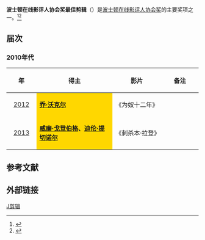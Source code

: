 '''波士顿在线影评人协会奖最佳剪辑'''（{{lang-en|'''Boston Online Film Critics Association Award for Best Editing'''}}）是[[波士顿在线影评人协会|波士顿在线影评人协会奖]]的主要奖项之一。<ref>{{cite web |url=http://yule.sohu.com/20131208/n391444193.shtml |title=波士顿在线影评人协会奖（The Boston Online Film Critics Association）揭晓。 |accessdate=2013 |publisher=搜狐网 |work= |language=zh-hans |archive-date=2020-03-28 |archive-url=https://web.archive.org/web/20200328060021/https://yule.sohu.com/20131208/n391444193.shtml |dead-url=no }}</ref><ref>{{cite web |url=http://ent.163.com/12/1210/08/8IBN5TEO000300B1.html |title=波士顿在线影评人协会颁发了首届协会奖 |accessdate=2012 |publisher=网易 |work= |language=zh-hans |archive-url=https://web.archive.org/web/20140329081110/http://ent.163.com/12/1210/08/8IBN5TEO000300B1.html |archive-date=2014-03-29 |dead-url=yes }}</ref>

== 届次 ==
=== 2010年代 ===
{| class="wikitable" width="95%" cellpadding="5"
|-
!width="100"|年
!width="450"|得主
!width="250"|影片
!width="200"|备注
|-
|style="text-align:center;"| [[第1届波士顿在线影评人协会奖|2012]] ||  style="background:#FFD700;" | '''[[乔·沃克尔|乔·沃克尔]]'''||《为奴十二年》  || 
|-
|style="text-align:center;"| [[第2届波士顿在线影评人协会奖|2013]] || style="background:#FFD700;" | '''[[威廉·戈登伯格|威廉·戈登伯格]]、[[迪伦·提切诺尔|迪伦·提切诺尔]]'''|| 《刺杀本·拉登》  ||  
|}

==参考文献==
{{reflist}}

== 外部链接 ==
{{波士顿在线影评人协会奖}}

[[Category:波士顿在线影评人协会奖|J剪辑]]